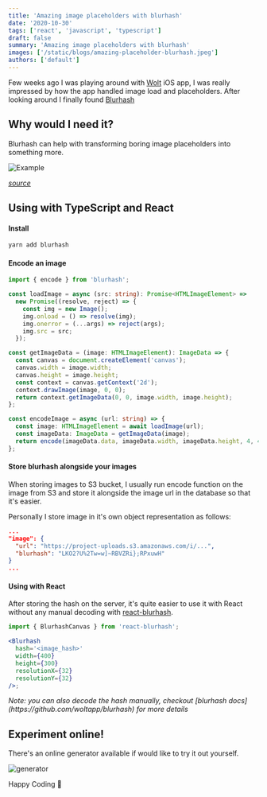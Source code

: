 ```yaml
---
title: 'Amazing image placeholders with blurhash'
date: '2020-10-30'
tags: ['react', 'javascript', 'typescript']
draft: false
summary: 'Amazing image placeholders with blurhash'
images: ['/static/blogs/amazing-placeholder-blurhash.jpeg']
authors: ['default']
---
```


Few weeks ago I was playing around with [Wolt](https://wolt.com/en) iOS app, I was really impressed by how the app handled image load and placeholders. After looking around I finally found [Blurhash](https://blurha.sh)

## Why would I need it?

Blurhash can help with transforming boring image placeholders into something more.

![Example](https://dev-to-uploads.s3.amazonaws.com/i/oxy902cd021lo5tdv32i.png)

<i>[source](https://blurha.sh/)</i>

## Using with TypeScript and React

#### Install

```bash
yarn add blurhash
```

#### Encode an image

```ts
import { encode } from 'blurhash';

const loadImage = async (src: string): Promise<HTMLImageElement> =>
  new Promise((resolve, reject) => {
    const img = new Image();
    img.onload = () => resolve(img);
    img.onerror = (...args) => reject(args);
    img.src = src;
  });

const getImageData = (image: HTMLImageElement): ImageData => {
  const canvas = document.createElement('canvas');
  canvas.width = image.width;
  canvas.height = image.height;
  const context = canvas.getContext('2d');
  context.drawImage(image, 0, 0);
  return context.getImageData(0, 0, image.width, image.height);
};

const encodeImage = async (url: string) => {
  const image: HTMLImageElement = await loadImage(url);
  const imageData: ImageData = getImageData(image);
  return encode(imageData.data, imageData.width, imageData.height, 4, 4);
};
```

#### Store blurhash alongside your images

When storing images to S3 bucket, I usually run encode function on the image from S3 and store it alongside the image url in the database so that it's easier.

Personally I store image in it's own object representation as follows:

```json
...
"image": {
  "url": "https://project-uploads.s3.amazonaws.com/i/...",
  "blurhash": "LKO2?U%2Tw=w]~RBVZRi};RPxuwH"
}
...
```

#### Using with React

After storing the hash on the server, it's quite easier to use it with React without any manual decoding with [react-blurhash](https://github.com/woltapp/react-blurhash).

```jsx
import { BlurhashCanvas } from 'react-blurhash';

<Blurhash
  hash='<image_hash>'
  width={400}
  height={300}
  resolutionX={32}
  resolutionY={32}
/>;
```

<i>
  Note: you can also decode the hash manually, checkout [blurhash
  docs](https://github.com/woltapp/blurhash) for more details
</i>

## Experiment online!

There's an online generator available if would like to try it out yourself.

![generator](https://dev-to-uploads.s3.amazonaws.com/i/bww7xkxb2izzt56nu6vw.png)

Happy Coding 🎉

